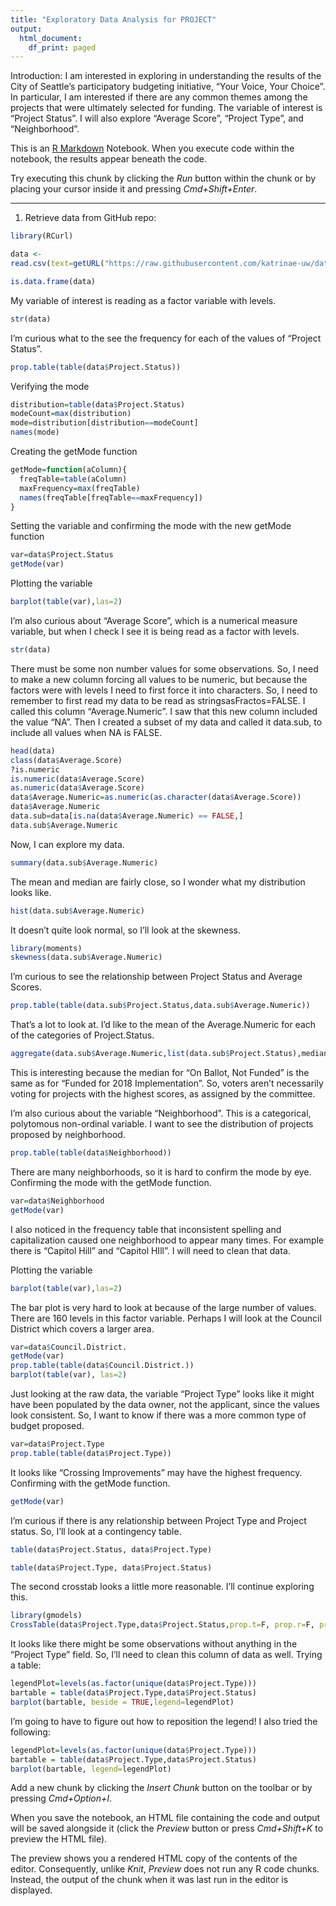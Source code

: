 ```yaml
---
title: "Exploratory Data Analysis for PROJECT"
output:
  html_document:
    df_print: paged
---
```

Introduction: I am interested in exploring in understanding the results of the City of Seattle's participatory budgeting initiative, "Your Voice, Your Choice". In particular, I am interested if there are any common themes among the projects that were ultimately selected for funding. The variable of interest is "Project Status". I will also explore "Average Score", "Project Type", and "Neighborhood".

This is an [R Markdown](http://rmarkdown.rstudio.com) Notebook. When you execute code within the notebook, the results appear beneath the code. 

Try executing this chunk by clicking the *Run* button within the chunk or by placing your cursor inside it and pressing *Cmd+Shift+Enter*. 

---
1. Retrieve data from GitHub repo:
```r
library(RCurl)

data <-
read.csv(text=getURL("https://raw.githubusercontent.com/katrinae-uw/data/master/Your_Voice_Your_Choice_Master_List_of_All_Projects_With_Scores.csv"))
```

```r
is.data.frame(data)
```

My variable of interest is reading as a factor variable with levels.
```r
str(data)
```

I'm curious what to the see the frequency for each of the values of "Project Status".
```r
prop.table(table(data$Project.Status))
```

Verifying the mode
```r
distribution=table(data$Project.Status)
modeCount=max(distribution)
mode=distribution[distribution==modeCount]
names(mode)
```

Creating the getMode function
```r
getMode=function(aColumn){
  freqTable=table(aColumn)
  maxFrequency=max(freqTable)
  names(freqTable[freqTable==maxFrequency])
}
```

Setting the variable and confirming the mode with the new getMode function
```r
var=data$Project.Status
getMode(var)
```

Plotting the variable
```r
barplot(table(var),las=2)
```

I'm also curious about "Average Score", which is a numerical measure variable, but when I check I see it is being read as a factor with levels.
```r
str(data)
```

There must be some non number values for some observations. So, I need to make a new column forcing all values to be numeric, but because the factors were with levels I need to first force it into characters. So, I need to remember to first read my data to be read as stringsasFractos=FALSE. I called this column "Average.Numeric". I saw that this new column included the value "NA". Then I created a subset of my data and called it data.sub, to include all values when NA is FALSE.
```r
head(data)
class(data$Average.Score)
?is.numeric
is.numeric(data$Average.Score)
as.numeric(data$Average.Score)
data$Average.Numeric=as.numeric(as.character(data$Average.Score))
data$Average.Numeric
data.sub=data[is.na(data$Average.Numeric) == FALSE,]
data.sub$Average.Numeric
```

Now, I can explore my data.
```r
summary(data.sub$Average.Numeric)
```

The mean and median are fairly close, so I wonder what my distribution looks like.
```r
hist(data.sub$Average.Numeric)
```

It doesn't quite look normal, so I'll look at the skewness.
```r
library(moments)
skewness(data.sub$Average.Numeric)
```

I'm curious to see the relationship between Project Status and Average Scores.
```r
prop.table(table(data.sub$Project.Status,data.sub$Average.Numeric))
```

That's a lot to look at. I'd like to the mean of the Average.Numeric for each of the categories of Project.Status.
```r
aggregate(data.sub$Average.Numeric,list(data.sub$Project.Status),median)
```
This is interesting because the median for "On Ballot, Not Funded" is the same as for "Funded for 2018 Implementation". So, voters aren't necessarily voting for projects with the highest scores, as assigned by the committee.

I'm also curious about the variable "Neighborhood". This is a categorical, polytomous non-ordinal variable. I want to see the distribution of projects proposed by neighborhood.
```r
prop.table(table(data$Neighborhood))
```

There are many neighborhoods, so it is hard to confirm the mode by eye. Confirming the mode with the getMode function.
```r
var=data$Neighborhood
getMode(var)
```

I also noticed in the frequency table that inconsistent spelling and capitalization caused one neighborhood to appear many times. For example there is "Capitol Hill" and "Capitol HIll". I will need to clean that data.

Plotting the variable
```r
barplot(table(var),las=2)
```

The bar plot is very hard to look at because of the large number of values. There are 160 levels in this factor variable. Perhaps I will look at the Council District which covers a larger area.
```r
var=data$Council.District.
getMode(var)
prop.table(table(data$Council.District.))
barplot(table(var), las=2)
```

Just looking at the raw data, the variable "Project Type" looks like it might have been populated by the data owner, not the applicant, since the values look consistent. So, I want to know if there was a more common type of budget proposed.
```r
var=data$Project.Type
prop.table(table(data$Project.Type))
```

It looks like "Crossing Improvements" may have the highest frequency. Confirming with the getMode function.
```r
getMode(var)
```

I'm curious if there is any relationship between Project Type and Project status. So, I'll look at a contingency table.
```r
table(data$Project.Status, data$Project.Type)
```
```r
table(data$Project.Type, data$Project.Status)
```

The second crosstab looks a little more reasonable. I'll continue exploring this.
```r
library(gmodels)
CrossTable(data$Project.Type,data$Project.Status,prop.t=F, prop.r=F, prop.c=F,prop.chisq=F)
```

It looks like there might be some observations without anything in the "Project Type" field. So, I'll need to clean this column of data as well. Trying a table:
```r
legendPlot=levels(as.factor(unique(data$Project.Type)))
bartable = table(data$Project.Type,data$Project.Status)
barplot(bartable, beside = TRUE,legend=legendPlot)
```

I'm going to have to figure out how to reposition the legend! I also tried the following:
```r
legendPlot=levels(as.factor(unique(data$Project.Type)))
bartable = table(data$Project.Type,data$Project.Status)
barplot(bartable, legend=legendPlot)
```

Add a new chunk by clicking the *Insert Chunk* button on the toolbar or by pressing *Cmd+Option+I*.

When you save the notebook, an HTML file containing the code and output will be saved alongside it (click the *Preview* button or press *Cmd+Shift+K* to preview the HTML file). 

The preview shows you a rendered HTML copy of the contents of the editor. Consequently, unlike *Knit*, *Preview* does not run any R code chunks. Instead, the output of the chunk when it was last run in the editor is displayed.

